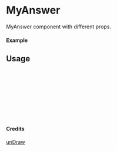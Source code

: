 
<Meta of={MyAnswer} title="unDraw/MyAnswer" />

# MyAnswer

MyAnswer component with different props.

#### Example

<Canvas of={MyAnswer.Primary} />

## Usage

```ts
import { MyAnswer } from "yadl-ui";

const Example = () => {
  return (
      <MyAnswer />
  );
};

export default Example;
```

#### Credits
[unDraw](https://undraw.co/illustrations)
